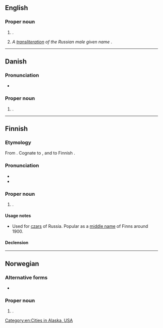 ==English==
{{wikipedia|Nikolai, Alaska}}

===Proper noun===
{{en-proper noun}}

# {{place|en|city|s/Alaska}}.
# ''A [[transliteration]] of the Russian male given name'' {{m|ru|Николай|tr=||[[Nicholas]]|sc=Cyrl}}.

[[Category:en:Cities in Alaska, USA]]

----

==Danish==

===Pronunciation===
* {{IPA|da|[ˈneɡ̊olaɪ̯]}}

===Proper noun===
{{head|da|proper noun}}

# {{given name|da|male|var=Nicolai}}.

----

==Finnish==

===Etymology===
From {{bor|fi|ru|Никола́й}}. Cognate to {{cog|en|Nicholas}}, and to Finnish {{m|fi|Niilo}}.

===Pronunciation===
* {{fi-IPA}}
* {{hyphenation|fi|Ni|ko|lai}}

===Proper noun===
{{fi-proper noun}}

# {{given name|fi|male}}.

====Usage notes====
* Used for [[czar]]s of Russia. Popular as a [[middle name]] of Finns around 1900.

====Declension====
{{fi-decl-maa|Nikolai|a}}

----

==Norwegian==

===Alternative forms===
* {{l|no|Nicolai}}

===Proper noun===
{{head|no|proper noun}}

# {{given name|no|male|eq=Nicholas|from=la:[[Nicolaus|Nīcolāī]]|frompos=genitive}}.